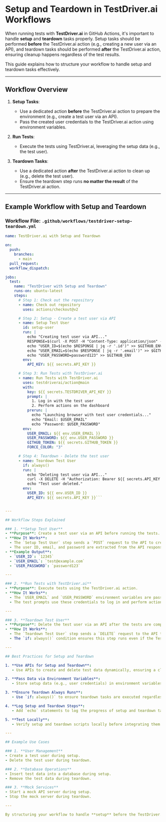 # Setup and Teardown in TestDriver.ai Workflows

When running tests with **TestDriver.ai** in GitHub Actions, it's important to handle **setup** and **teardown** tasks properly. Setup tasks should be performed **before** the TestDriver.ai action (e.g., creating a new user via an API), and teardown tasks should be performed **after** the TestDriver.ai action, ensuring cleanup happens regardless of the test results.

This guide explains how to structure your workflow to handle setup and teardown tasks effectively.

---

## Workflow Overview

1. **Setup Tasks**:
   - Use a dedicated action **before** the TestDriver.ai action to prepare the environment (e.g., create a test user via an API).
   - Pass the created user credentials to the TestDriver.ai action using environment variables.

2. **Run Tests**:
   - Execute the tests using TestDriver.ai, leveraging the setup data (e.g., the test user).

3. **Teardown Tasks**:
   - Use a dedicated action **after** the TestDriver.ai action to clean up (e.g., delete the test user).
   - Ensure the teardown step runs **no matter the result** of the TestDriver.ai action.

---

## Example Workflow with Setup and Teardown

### Workflow File: `.github/workflows/testdriver-setup-teardown.yml`

```yaml
name: TestDriver.ai with Setup and Teardown

on:
  push:
    branches:
      - main
  pull_request:
  workflow_dispatch:

jobs:
  test:
    name: "TestDriver with Setup and Teardown"
    runs-on: ubuntu-latest
    steps:
      # Step 1: Check out the repository
      - name: Check out repository
        uses: actions/checkout@v2

      # Step 2: Setup - Create a test user via API
      - name: Setup Test User
        id: setup-user
        run: |
          echo "Creating test user via API..."
          RESPONSE=$(curl -X POST -H "Content-Type: application/json" -d '{"name": "Test User", "email": "test@example.com", "password": "password123"}' https://api.example.com/users)
          echo "USER_ID=$(echo $RESPONSE | jq -r '.id')" >> $GITHUB_ENV
          echo "USER_EMAIL=$(echo $RESPONSE | jq -r '.email')" >> $GITHUB_ENV
          echo "USER_PASSWORD=password123" >> $GITHUB_ENV
        env:
          API_KEY: ${{ secrets.API_KEY }}

      # Step 3: Run Tests with TestDriver.ai
      - name: Run Tests with TestDriver.ai
        uses: testdriverai/action@main
        with:
          key: ${{ secrets.TESTDRIVER_API_KEY }}
          prompt: |
            1. Log in with the test user
            2. Perform actions on the dashboard
          prerun: |
            echo "Launching browser with test user credentials..."
            echo "Email: $USER_EMAIL"
            echo "Password: $USER_PASSWORD"
        env:
          USER_EMAIL: ${{ env.USER_EMAIL }}
          USER_PASSWORD: ${{ env.USER_PASSWORD }}
          GITHUB_TOKEN: ${{ secrets.GITHUB_TOKEN }}
          FORCE_COLOR: "3"

      # Step 4: Teardown - Delete the test user
      - name: Teardown Test User
        if: always()
        run: |
          echo "Deleting test user via API..."
          curl -X DELETE -H "Authorization: Bearer ${{ secrets.API_KEY }}" https://api.example.com/users/$USER_ID
          echo "Test user deleted."
        env:
          USER_ID: ${{ env.USER_ID }}
          API_KEY: ${{ secrets.API_KEY }}```


---

## Workflow Steps Explained

### 1. **Setup Test User**
- **Purpose**: Create a test user via an API before running the tests.
- **How It Works**:
  - The `Setup Test User` step sends a `POST` request to the API to create a new user.
  - The user ID, email, and password are extracted from the API response and stored as environment variables (`USER_ID`, `USER_EMAIL`, `USER_PASSWORD`).
- **Example Output**:
  - `USER_ID`: `12345`
  - `USER_EMAIL`: `test@example.com`
  - `USER_PASSWORD`: `password123`

---

### 2. **Run Tests with TestDriver.ai**
- **Purpose**: Execute tests using the TestDriver.ai action.
- **How It Works**:
  - The `USER_EMAIL` and `USER_PASSWORD` environment variables are passed to the `prerun` script.
  - The test prompts use these credentials to log in and perform actions.

---

### 3. **Teardown Test User**
- **Purpose**: Delete the test user via an API after the tests are complete.
- **How It Works**:
  - The `Teardown Test User` step sends a `DELETE` request to the API to remove the test user.
  - The `if: always()` condition ensures this step runs even if the TestDriver.ai action fails.

---

## Best Practices for Setup and Teardown

1. **Use APIs for Setup and Teardown**:
   - Use APIs to create and delete test data dynamically, ensuring a clean environment for each test run.

2. **Pass Data via Environment Variables**:
   - Store setup data (e.g., user credentials) in environment variables and pass them to the TestDriver.ai action.

3. **Ensure Teardown Always Runs**:
   - Use `if: always()` to ensure teardown tasks are executed regardless of the test results.

4. **Log Setup and Teardown Steps**:
   - Add `echo` statements to log the progress of setup and teardown tasks for easier debugging.

5. **Test Locally**:
   - Verify setup and teardown scripts locally before integrating them into the workflow.

---

## Example Use Cases

### 1. **User Management**
- Create a test user during setup.
- Delete the test user during teardown.

### 2. **Database Operations**
- Insert test data into a database during setup.
- Remove the test data during teardown.

### 3. **Mock Services**
- Start a mock API server during setup.
- Stop the mock server during teardown.

---

By structuring your workflow to handle **setup** before the TestDriver.ai action and **teardown** after it, you can ensure a clean and reliable test environment for every run. This approach also ensures that teardown tasks are executed regardless of the test results, maintaining a consistent state for subsequent runs.
